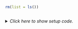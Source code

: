```r
rm(list = ls())
```


## <No caption defined>

<details><summary>*Click here to show setup code.*</summary>
```r
### <No caption defined>

```
```r
library(tidyverse)
library(nycflights13)

library(conflicted)
conflict_prefer("filter", "dplyr")
conflict_prefer("lag", "dplyr")


ggplot(
  data = mpg,
  mapping = aes(x = displ, y = hwy)
) +
  geom_point()

ggplot(
  data = mpg,
  mapping = aes(x = displ, y = hwy, color = class)
) +
  geom_point()


ggplot(
  data = mpg,
  mapping = aes(x = displ, y = hwy, color = class)
) +
  geom_point() +
  labs(
    x = "Displacement",
    y = "Highway mileage\n[miles per gallon]",
    color = "Car class",
    title = "Highway mileages depending on displacement",
    subtitle = "By car class"
  )

ggplot(
  data = mpg,
  mapping = aes(x = displ, y = hwy, color = class)
) +
  geom_point() +
  labs(
    x = "Displacement",
    y = "Highway mileage\n[miles per gallon]",
    color = "Car class",
    title = "Highway mileages depending on displacement",
    subtitle = "By car class"
  ) +
  scale_x_log10()

ggplot(
  data = mpg,
  mapping = aes(x = displ, y = hwy, color = class)
) +
  geom_point() +
  scale_x_log10(name = "xxx") +
  labs(
    x = "Displacement",
    y = "Highway mileage\n[miles per gallon]",
    color = "Car class",
    title = "Highway mileages depending on displacement",
    subtitle = "By car class"
  ) +
  scale_y_log10()


ggplot(
  data = mpg,
  mapping = aes(x = displ, y = hwy, color = class)
) +
  geom_point() +
  scale_x_log10() +
  scale_y_log10() +
  scale_color_brewer(type = "qual")

ggplot(
  data = mpg,
  mapping = aes(x = displ, y = hwy, color = class)
) +
  geom_point() +
  scale_x_log10() +
  scale_y_log10() +
  scale_color_viridis_d(option = "B")

ggplot(
  data = mpg,
  mapping = aes(x = displ, y = hwy, color = class)
) +
  geom_point() +
  scale_x_log10() +
  scale_y_log10() +
  scale_color_manual(values = c("2seater" = "#000000", "minivan" = "#3355FF", ...))

ggplot(
  data = mpg,
  mapping = aes(x = displ, y = hwy, color = class)
) +
  geom_point() +
  scale_x_log10() +
  scale_y_log10() +
  scale_color_manual(values = c("#000000", "#3355FF", "#4422FF", "#FF5522", "#66FFFF", "#1188FF", "#FF55FF"))
```
</details>
